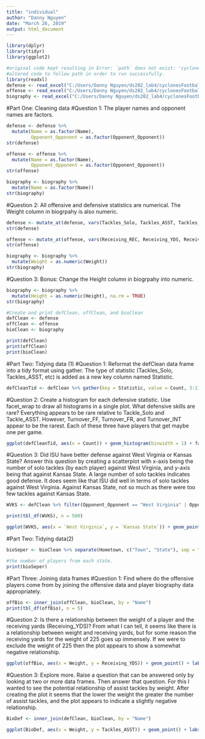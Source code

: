 ---
title: "individual"
author: "Danny Nguyen"
date: "March 26, 2019"
output: html_document
---

```{r setup}
library(dplyr)
library(tidyr)
library(ggplot2)

#original code kept resulting in Error: `path` does not exist: 'cyclonesFootball2018.xlsx'
#altered code to follow path in order to run successfully.
library(readxl)
defense <- read_excel("C:/Users/Danny Nguyen/ds202_lab4/cyclonesFootball2018.xlsx", sheet='Defensive')
offense <- read_excel("C:/Users/Danny Nguyen/ds202_lab4/cyclonesFootball2018.xlsx", sheet='Offensive')
biography <- read_excel("C:/Users/Danny Nguyen/ds202_lab4/cyclonesFootball2018.xlsx", sheet='Biography')
```


#Part One: Cleaning data 
#Question 1: The player names and opponent names are factors.
```{r}
defense <- defense %>% 
  mutate(Name = as.factor(Name),
         Opponent_Opponent = as.factor(Opponent_Opponent)) 
str(defense)

offense <- offense %>%
  mutate(Name = as.factor(Name),
         Opponent_Opponent = as.factor(Opponent_Opponent)) 
str(offense)

biography <- biography %>% 
  mutate(Name = as.factor(Name))
str(biography)
```


#Question 2: All offensive and defensive statistics are numerical. The Weight column in biogrpahy is also numeric.
```{r}
defense <- mutate_at(defense, vars(Tackles_Solo, Tackles_ASST, Tackles_TFL, Tackles_Sack, Turnover_FF, Turnover_FR, Turnover_INT, Pass_QBH, Pass_PB), as.numeric)
str(defense)

offense <- mutate_at(offense, vars(Receiving_REC, Receiving_YDS, Receiving_TD, Rushing_ATT, Rushing_YDS, Rushing_TD, `Passing_CMP-ATT`, Passing_YDS, Passing_TD, Passing_INT), as.numeric)
str(offense)

biography <- biography %>% 
  mutate(Weight = as.numeric(Weight))
str(biography)
```


#Question 3: Bonus: Change the Height column in biogrpahy into numeric.
```{r}
biography <- biography %>%
  mutate(Height = as.numeric(Height), na.rm = TRUE)
str(biography)

#Create and print defClean, offClean, and bioClean
defClean <- defense
offClean <- offense
bioClean <- biography

print(defClean)
print(offClean)
print(bioClean)
```


#Part Two: Tidying data (1)
#Question 1: Reformat the defClean data frame into a tidy format using gather. The type of statistic (Tackles_Solo, Tackles_ASST, etc) is added as a new key column named Statistic.
```{r}
defCleanTid <- defClean %>% gather(key = Statistic, value = Count, 3:11)
```

#Question 2: Create a histogram for each defensive statistic. Use facet_wrap to draw all histograms in a single plot. What defensive skills are rare?
Everything appears to be rare relative to Tackle_Solo and Tackle_ASST. However, Turnover_FF, Turnover_FR, and Turnover_INT appear to be the rarest. Each of these three have players that get maybe one per game.
```{r}
ggplot(defCleanTid, aes(x = Count)) + geom_histogram(binwidth = 1) + facet_wrap(~Statistic) + scale_x_continuous(breaks = seq(0, 10, 1)) + labs(title = "Defensive Statistic Counts", x = "Player Max", y = "Count")
```

#Question 3: Did ISU have better defense against West Virginia or Kansas State? Answer this question by creating a scatterplot with x-axis being the number of solo tackles (by each player) against West Virginia, and y-axis being that against Kansas State. A large number of solo tackles indicates good defense.
It does seem like that ISU did well in terms of solo tackles against West Virginia. Against Kansas State, not so much as there were too few tackles against Kansas State.
```{r}
WVKS <- defClean %>% filter(Opponent_Opponent == "West Virginia" | Opponent_Opponent == "Kansas State") %>% select(Name, Opponent_Opponent, Tackles_Solo) %>% spread(Opponent_Opponent, Tackles_Solo) %>% mutate_all(funs(replace(., is.na(.), 0)))

print(tbl_df(WVKS), n = 500)

ggplot(WVKS, aes(x = `West Virginia`, y = `Kansas State`)) + geom_point() + scale_y_continuous(breaks = seq(0,9,1)) + labs(title = "Player Tackle Counts Against Kansas State and West Virginia", x = "West Virginia", y = "Kansas State")
```

#Part Two: Tidying data(2)
```{r}
bioSeper <- bioClean %>% separate(Hometown, c("Town", "State"), sep = ",") %>% group_by(State) %>% summarize(n())

#the number of players from each state.
print(bioSeper)
```

#Part Three: Joining data frames
#Question 1: Find where do the offensive players come from by joining the offensive data and player biography data appropriately.
```{r}
offBio <- inner_join(offClean, bioClean, by = "Name")
print(tbl_df(offBio), n = 5) 
```

#Question 2: Is there a relationship between the weight of a player and the receiving yards (Receiving_YDS)?
From what I can tell, it seems like there is a relationship between weight and receiving yards, but for some reason the receiving yards for the weight of 225 goes up immensely. If we were to exclude the weight of 225 then the plot appears to show a somewhat negative relationship. 
```{r}
ggplot(offBio, aes(x = Weight, y = Receiving_YDS)) + geom_point() + labs(Title = "Receiving Yards by Weight", x = "Weight", y = "Receiving Yards")
```

#Question 3: Explore more. Raise a question that can be answered only by looking at two or more data frames. Then answer that question.
For this I wanted to see the potential relationship of assist tackles by weight. After creating the plot it seems that the lower the weight the greater the number of assist tackles, and the plot appears to indicate a slightly negative relationship.
```{r}
BioDef <- inner_join(defClean, bioClean, by = "Name")

ggplot(BioDef, aes(x = Weight, y = Tackles_ASST)) + geom_point() + labs(Title = "Assist Tackles by Weight", x = "Weight", y = "Assist Tackles")
```